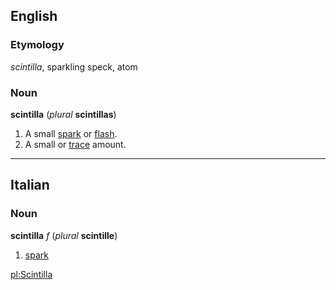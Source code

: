 ==English==
=== Etymology ===
{{L.}} ''scintilla'', sparkling speck, atom

=== Noun ===
'''scintilla''' (''plural'' '''scintillas''')

#A small [[spark]] or [[flash]].
#A small or [[trace]] amount.

----
==Italian==
===Noun===
'''scintilla''' ''f'' (''plural'' '''scintille''')

#[[spark]]

[[pl:Scintilla]]